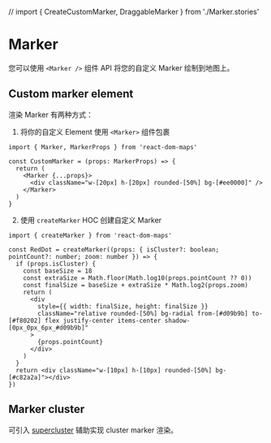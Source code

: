 // import { CreateCustomMarker, DraggableMarker } from './Marker.stories'

<Meta of={MarkerStories} />

# Marker

您可以使用 `<Marker />` 组件 API 将您的自定义 Marker 绘制到地图上。

<ArgTypes />

## Custom marker element

渲染 Marker 有两种方式：

1. 将你的自定义 Element 使用 `<Marker>` 组件包裹

```tsx
import { Marker, MarkerProps } from 'react-dom-maps'

const CustomMarker = (props: MarkerProps) => {
  return (
    <Marker {...props}>
      <div className="w-[20px] h-[20px] rounded-[50%] bg-[#ee0000]" />
    </Marker>
  )
}
```

2. 使用 `createMarker` HOC 创建自定义 Marker

```tsx
import { createMarker } from 'react-dom-maps'

const RedDot = createMarker((props: { isCluster?: boolean; pointCount?: number; zoom: number }) => {
  if (props.isCluster) {
    const baseSize = 18
    const extraSize = Math.floor(Math.log10(props.pointCount ?? 0))
    const finalSize = baseSize + extraSize * Math.log2(props.zoom)
    return (
      <div
        style={{ width: finalSize, height: finalSize }}
        className="relative rounded-[50%] bg-radial from-[#d09b9b] to-[#f80202] flex justify-center items-center shadow-[0px_0px_6px_#d09b9b]"
      >
        {props.pointCount}
      </div>
    )
  }
  return <div className="w-[10px] h-[10px] rounded-[50%] bg-[#c82a2a]"></div>
})
```

## Marker cluster

可引入 [supercluster](https://github.com/mapbox/supercluster) 辅助实现 cluster marker 渲染。

<Story of={MarkerStories.MarkerCluster} />

<Source of={MarkerStories.MarkerCluster} />
